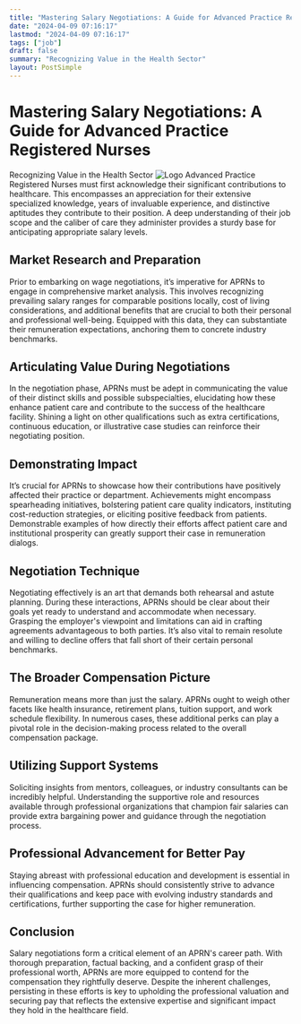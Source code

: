 ```yaml
---
title: "Mastering Salary Negotiations: A Guide for Advanced Practice Registered Nurses"
date: "2024-04-09 07:16:17"
lastmod: "2024-04-09 07:16:17"
tags: ["job"]
draft: false
summary: "Recognizing Value in the Health Sector"
layout: PostSimple
---
```

# Mastering Salary Negotiations: A Guide for Advanced Practice Registered Nurses
Recognizing Value in the Health Sector
<img alt="Logo" src="https://cdn.seniorsselection.com/src_image/6ac46f27f9b09cf2caa0850058e43a38.webp"/>
Advanced Practice Registered Nurses
must first acknowledge their significant contributions to healthcare. This encompasses an appreciation for their extensive specialized knowledge, years of invaluable experience, and distinctive aptitudes they contribute to their position. A deep understanding of their job scope and the caliber of care they administer provides a sturdy base for anticipating appropriate salary levels.
## Market Research and Preparation
Prior to embarking on wage negotiations, it’s imperative for APRNs to engage in comprehensive market analysis. This involves recognizing prevailing salary ranges for comparable positions locally, cost of living considerations, and additional benefits that are crucial to both their personal and professional well-being. Equipped with this data, they can substantiate their remuneration expectations, anchoring them to concrete industry benchmarks.
## Articulating Value During Negotiations
In the negotiation phase, APRNs must be adept in communicating the value of their distinct skills and possible subspecialties, elucidating how these enhance patient care and contribute to the success of the healthcare facility. Shining a light on other qualifications such as extra certifications, continuous education, or illustrative case studies can reinforce their negotiating position.
## Demonstrating Impact
It’s crucial for APRNs to showcase how their contributions have positively affected their practice or department. Achievements might encompass spearheading initiatives, bolstering patient care quality indicators, instituting cost-reduction strategies, or eliciting positive feedback from patients. Demonstrable examples of how directly their efforts affect patient care and institutional prosperity can greatly support their case in remuneration dialogs.
## Negotiation Technique
Negotiating effectively is an art that demands both rehearsal and astute planning. During these interactions, APRNs should be clear about their goals yet ready to understand and accommodate when necessary. Grasping the employer's viewpoint and limitations can aid in crafting agreements advantageous to both parties. It’s also vital to remain resolute and willing to decline offers that fall short of their certain personal benchmarks.
## The Broader Compensation Picture
Remuneration means more than just the salary. APRNs ought to weigh other facets like health insurance, retirement plans, tuition support, and work schedule flexibility. In numerous cases, these additional perks can play a pivotal role in the decision-making process related to the overall compensation package.
## Utilizing Support Systems
Soliciting insights from mentors, colleagues, or industry consultants can be incredibly helpful. Understanding the supportive role and resources available through professional organizations that champion fair salaries can provide extra bargaining power and guidance through the negotiation process.
## Professional Advancement for Better Pay
Staying abreast with professional education and development is essential in influencing compensation. APRNs should consistently strive to advance their qualifications and keep pace with evolving industry standards and certifications, further supporting the case for higher remuneration.
## Conclusion
Salary negotiations form a critical element of an APRN's career path. With thorough preparation, factual backing, and a confident grasp of their professional worth, APRNs are more equipped to contend for the compensation they rightfully deserve. Despite the inherent challenges, persisting in these efforts is key to upholding the professional valuation and securing pay that reflects the extensive expertise and significant impact they hold in the healthcare field.
        
